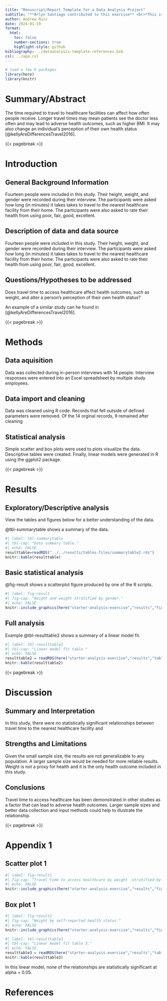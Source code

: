 ```yaml
---
title: "Manuscript/Report Template for a Data Analysis Project"
subtitle: "**Arlyn Santiago contributed to this exercise** <br>*This is a class exercise using fabricated data*"
author: Andrew Ruiz
date: 2024-01-19
format:
  html:
    toc: false
    number-sections: true
    highlight-style: github
bibliography: ../dataanalysis-template-references.bib
csl: ../apa.csl
---
```


```{=html}
<!--The structure below is one possible setup for a data analysis project (including the course project). For a manuscript, adjust as needed. 
You don't need to have exactly these sections, but the content covering those sections should be addressed.

This uses MS Word as output format. [See here](https://quarto.org/docs/output-formats/ms-word.html) for more information. You can switch to other formats, like html or pdf. See [the Quarto documentation](https://quarto.org/) for other formats. -->
```
```r
# load a few R packages
library(here)
library(knitr)
```

<!--this is made up data so the summary will also be fabricated for the purpose of this exercise. -->

# Summary/Abstract

The time required to travel to healthcare facilities can affect how often people receive. Longer travel times may mean patients see the doctor less often and may lead to adverse health outcomes, such as higher BMI. It may also change an individual's perception of their own health status [@kellyAreDifferencesTravel2016].

{{< pagebreak >}}

# Introduction

## General Background Information

Fourteen people were included in this study. Their height, weight, and gender were recorded during their interview. The participants were asked how long (in minutes) it takes takes to travel to the nearest healthcare facility from their home. The participants were also asked to rate their health from using poor, fair, good, excellent.

## Description of data and data source

Fourteen people were included in this study. Their height, weight, and gender were recorded during their interview. The participants were asked how long (in minutes) it takes takes to travel to the nearest healthcare facility from their home. The participants were also asked to rate their health from using poor, fair, good, excellent.

## Questions/Hypotheses to be addressed

Does travel time to access healthcare affect health outcomes, such as weight, and alter a person's perception of their own health status?

An example of a similar study can he found in [@kellyAreDifferencesTravel2016].

{{< pagebreak >}}

# Methods

 <!--*Describe your methods. That should describe the data, the cleaning processes, and the analysis approaches. You might want to provide a shorter description here and all the details in the supplement.*-->

## Data aquisition
Data was collected during in-person interviews with 14 people. Interview responses were entered into an Excel spreadsheet by multiple study employees. 


## Data import and cleaning
Data was cleaned using R code. Records that fell outside of defined parameters were removed. Of the 14 orginal records, 9 remained after cleaning


## Statistical analysis

Simple scatter and box plots were used to plots visualize the data. Descriptive tables were created. Finally, linear models were generated in R using the ggplot2 package. 

{{< pagebreak >}}

# Results

## Exploratory/Descriptive analysis

View the tables and figures below for a better understanding of the data. 

@tbl-summarytable shows a summary of the data.

<!-- Note the loading of the data providing a **relative** path using the `../../` notation. (Two dots means a folder up). You never want to specify an **absolute** path like `C:\ahandel\myproject\results\` because if you share this with someone, it won't work for them since they don't have that path. You can also use the `here` R package to create paths. See examples of that below. **I recommend the `here` package, but I'm showing the other approach here just in case you encounter it.**-->

```r
#| label: tbl-summarytable
#| tbl-cap: "Data summary table."
#| echo: FALSE
resulttable=readRDS("../../results/tables-files/summarytable2.rds")
knitr::kable(resulttable)
```

## Basic statistical analysis

<!--*To get some further insight into your data, if reasonable you could compute simple statistics (e.g. simple models with 1 predictor) to look for associations between your outcome(s) and each individual predictor variable. Though note that unless you pre-specified the outcome and main exposure, any "p\<0.05 means statistical significance" interpretation is not valid.*-->

@fig-result shows a scatterplot figure produced by one of the R scripts.

```r
#| label: fig-result
#| fig-cap: "Height and weight stratified by gender."
#| echo: FALSE
knitr::include_graphics(here("starter-analysis-exercise","results","figures","height-weight-stratified.png"))
```

## Full analysis

<!--*Use one or several suitable statistical/machine learning methods to analyze your data and to produce meaningful figures, tables, etc. This might again be code that is best placed in one or several separate R scripts that need to be well documented. You want the code to produce figures and data ready for display as tables, and save those. Then you load them here.*-->

Example @tbl-resulttable2 shows a summary of a linear model fit.

```r
#| label: tbl-resulttable2
#| tbl-cap: "Linear model fit table."
#| echo: FALSE
resulttable2 = readRDS(here("starter-analysis-exercise","results","tables-files","resulttable2.rds"))
knitr::kable(resulttable2)
```

{{< pagebreak >}}

# Discussion

## Summary and Interpretation

In this study, there were no statistically significant relationships between travel time to the nearest healthcare facility and

## Strengths and Limitations

Given the small sample size, the results are not generalizable to any population. A larger sample size would be needed for more reliable results.
Weight is not a proxy for health and it is the only health outcome included in this study.

## Conclusions

Travel time to access healthcare has been demonstrated in other studies as a factor that can lead to adverse health outcomes. Larger sample sizes and better data collection and input methods could help to illustrate the relationship. 

<!--*Include citations in your Rmd file using bibtex, the list of references will automatically be placed at the end*

This paper [@leek2015] discusses types of analyses.

These papers [@mckay2020; @mckay2020a] are good examples of papers published using a fully reproducible setup similar to the one shown in this template.

Note that this cited reference will show up at the end of the document, the reference formatting is determined by the CSL file specified in the YAML header. Many more style files for almost any journal [are available](https://www.zotero.org/styles). You also specify the location of your bibtex reference file in the YAML. You can call your reference file anything you like, I just used the generic word `references.bib` but giving it a more descriptive name is probably better.-->

{{< pagebreak >}}

# Appendix 1

## Scatter plot 1
```r
#| label: fig-result1
#| fig-cap: "Travel time to access healthcare by weight -stratified by gender."
#| echo: FALSE
knitr::include_graphics(here("starter-analysis-exercise","results","figures","HC_time_by_Weight_stratified.png"))
```

## Box plot 1

```r
#| label: fig-result2
#| fig-cap: "Weight by self-reported health status."
#| echo: FALSE
knitr::include_graphics(here("starter-analysis-exercise","results","figures","Weight_by_SR_health.png"))
```



```r
#| label: tbl-resulttable3
#| tbl-cap: "Linear model fit table 3."
#| echo: FALSE
resulttable3 = readRDS(here("starter-analysis-exercise","results","tables-files","resulttable3.rds"))
knitr::kable(resulttable3)
```
In this linear model, none of the relationships are statistically significant at alpha = 0.05.

# References
